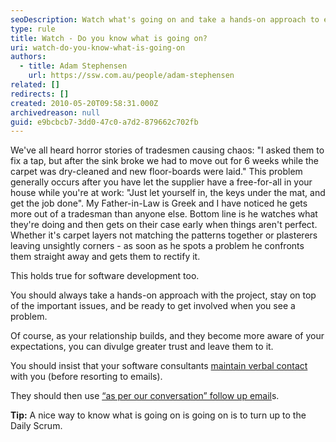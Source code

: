 ```yaml
---
seoDescription: Watch what's going on and take a hands-on approach to ensure your software development project stays on track.
type: rule
title: Watch - Do you know what is going on?
uri: watch-do-you-know-what-is-going-on
authors:
  - title: Adam Stephensen
    url: https://ssw.com.au/people/adam-stephensen
related: []
redirects: []
created: 2010-05-20T09:58:31.000Z
archivedreason: null
guid: e9bcbcb7-3dd0-47c0-a7d2-879662c702fb
---
```


We've all heard horror stories of tradesmen causing chaos: "I asked them to fix a tap, but after the sink broke we had to move out for 6 weeks while the carpet was dry-cleaned and new floor-boards were laid." This problem generally occurs after you have let the supplier have a free-for-all in your house while you're at work: "Just let yourself in, the keys under the mat, and get the job done".
My Father-in-Law is Greek and I have noticed he gets more out of a tradesman than anyone else. Bottom line is he watches what they're doing and then gets on their case early when things aren't perfect. Whether it's carpet layers not matching the patterns together or plasterers leaving unsightly corners - as soon as he spots a problem he confronts them straight away and gets them to rectify it.

This holds true for software development too.

You should always take a hands-on approach with the project, stay on top of the important issues, and be ready to get involved when you see a problem.

Of course, as your relationship builds, and they become more aware of your expectations, you can divulge greater trust and leave them to it.

You should insist that your software consultants [maintain verbal contact](/management-do-you-maintain-verbal-contact-with-your-client) with you (before resorting to emails).

They should then use [“as per our conversation” follow up email](/as-per-our-conversation-emails)s.

**Tip:** A nice way to know what is going on is going on is to turn up to the Daily Scrum.